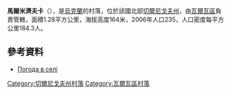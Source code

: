 {{coord|50|30|0|N|32|59|4|E|scale:100000|display=title}}

'''馬爾米濟夫卡'''（{{lang-uk|Мармизівка}}），是[[烏克蘭|烏克蘭]]的村落，位於該國北部[[切爾尼戈夫州|切爾尼戈夫州]]，由[[瓦爾瓦區|瓦爾瓦區]]負責管轄，面積1.28平方公里，海拔高度164米，2006年人口235，人口密度每平方公里184.3人。

==參考資料==
*[http://weather.in.ua/ua/chernigovskaja/15137 Погода в селі ]

[[Category:切爾尼戈夫州村落|Category:切爾尼戈夫州村落]]
[[Category:瓦爾瓦區村落|Category:瓦爾瓦區村落]]


{{Chernihiv-geo-stub}}